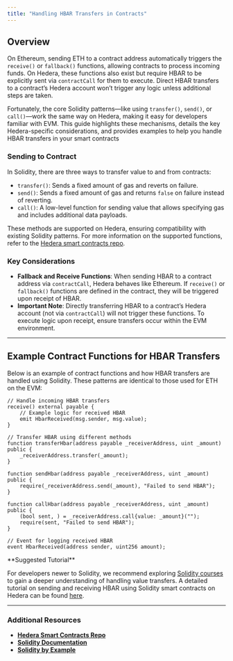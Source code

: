 ---
title: "Handling HBAR Transfers in Contracts"
---


## Overview

On Ethereum, sending ETH to a contract address automatically triggers the `receive()` or `fallback()` functions, allowing contracts to process incoming funds. On Hedera, these functions also exist but require HBAR to be explicitly sent via `contractCall` for them to execute. Direct HBAR transfers to a contract’s Hedera account won’t trigger any logic unless additional steps are taken.

Fortunately, the core Solidity patterns—like using `transfer()`, `send()`, or `call()`—work the same way on Hedera, making it easy for developers familiar with EVM. This guide highlights these mechanisms, details the key Hedera-specific considerations, and provides examples to help you handle HBAR transfers in your smart contracts

### **Sending to Contract**

In Solidity, there are three ways to transfer value to and from contracts:

* `transfer()`: Sends a fixed amount of gas and reverts on failure.
* `send()`: Sends a fixed amount of gas and returns `false` on failure instead of reverting.
* `call()`: A low-level function for sending value that allows specifying gas and includes additional data payloads.

These methods are supported on Hedera, ensuring compatibility with existing Solidity patterns. For more information on the supported functions, refer to the [Hedera smart contracts repo](https://github.com/hashgraph/hedera-smart-contracts/tree/main/contracts/solidity).

### **Key Considerations**

* **Fallback and Receive Functions**: When sending HBAR to a contract address via `contractCall`, Hedera behaves like Ethereum. If `receive()` or `fallback()` functions are defined in the contract, they will be triggered upon receipt of HBAR.
* **Important Note**: Directly transferring HBAR to a contract’s Hedera account (not via `contractCall`) will not trigger these functions. To execute logic upon receipt, ensure transfers occur within the EVM environment.

***

## Example Contract Functions for HBAR Transfers

Below is an example of contract functions and how HBAR transfers are handled using Solidity. These patterns are identical to those used for ETH on the EVM:

```solidity
// Handle incoming HBAR transfers
receive() external payable {
    // Example logic for received HBAR
    emit HbarReceived(msg.sender, msg.value);
}

// Transfer HBAR using different methods
function transferHbar(address payable _receiverAddress, uint _amount) public {
    _receiverAddress.transfer(_amount);
}

function sendHbar(address payable _receiverAddress, uint _amount) public {
    require(_receiverAddress.send(_amount), "Failed to send HBAR");
}

function callHbar(address payable _receiverAddress, uint _amount) public {
    (bool sent, ) = _receiverAddress.call{value: _amount}("");
    require(sent, "Failed to send HBAR");
}

// Event for logging received HBAR
event HbarReceived(address sender, uint256 amount);
```

<Info>
**Suggested Tutorial**

For developers newer to Solidity, we recommend exploring [Solidity courses](https://solidity-by-example.org/) to gain a deeper understanding of handling value transfers. A detailed tutorial on sending and receiving HBAR using Solidity smart contracts on Hedera can be found [here](/hedera/tutorials/smart-contracts/send-and-receive-hbar-using-solidity-smart-contracts).
</Info>

***

### Additional Resources

* [**Hedera Smart Contracts Repo**](https://github.com/hashgraph/hedera-smart-contracts/tree/main/contracts/solidity)
* [**Solidity Documentation**](https://docs.soliditylang.org/)
* [**Solidity by Example**](https://solidity-by-example.org/)
